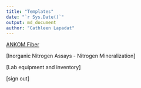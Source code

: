 ---
title: "Templates"
date: "`r Sys.Date()`"
output: md_document
author: "Cathleen Lapadat"
---

[ANKOM Fiber](https://docs.google.com/spreadsheets/d/1OoZ535Q2jLb81YhdLdLfWeeYFTOmsGRz/edit?usp=sharing&ouid=117278050553426340443&rtpof=true&sd=true)  

[Inorganic Nitrogen Assays - Nitrogen Mineralization]

[Lab equipment and inventory]   

[sign out] 
